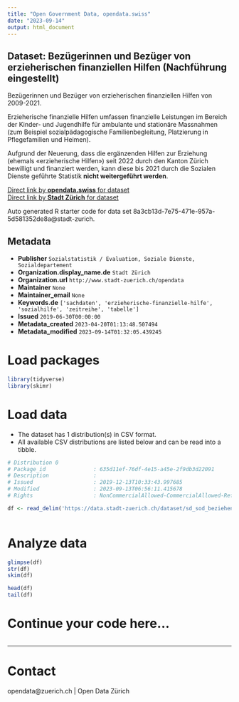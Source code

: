 ```yaml
---
title: "Open Government Data, opendata.swiss"
date: "2023-09-14"
output: html_document
---
```


## Dataset: Bezügerinnen und Bezüger von erzieherischen finanziellen Hilfen (Nachführung eingestellt)

Bezügerinnen und Bezüger von erzieherischen finanziellen Hilfen von 2009-2021. 

Erzieherische finanzielle Hilfen umfassen finanzielle Leistungen im Bereich der Kinder- und Jugendhilfe für ambulante und stationäre Massnahmen (zum Beispiel sozialpädagogische Familienbegleitung, Platzierung in Pflegefamilien und Heimen).

Aufgrund der Neuerung, dass die ergänzenden Hilfen zur Erziehung (ehemals «erzieherische Hilfen») seit 2022 durch den Kanton Zürich bewilligt und finanziert werden, kann diese bis 2021 durch die Sozialen Dienste geführte Statistik **nicht weitergeführt werden**.



[Direct link by **opendata.swiss** for dataset](https://opendata.swiss/de/dataset/bezugerinnen-und-bezuger-von-erzieherischen-finanziellen-hilfen1)<br>
[Direct link by **Stadt Zürich** for dataset](https://data.stadt-zuerich.ch/dataset/sd_sod_beziehende_erz_finanzielle_hilfe)

Auto generated R starter code for data set 8a3cb13d-7e75-471e-957a-5d581352de8a@stadt-zurich.

## Metadata

- **Publisher** `Sozialstatistik / Evaluation, Soziale Dienste, Sozialdepartement`
- **Organization.display_name.de** `Stadt Zürich`
- **Organization.url** `http://www.stadt-zuerich.ch/opendata`
- **Maintainer** `None`
- **Maintainer_email** `None`
- **Keywords.de** `['sachdaten', 'erzieherische-finanzielle-hilfe', 'sozialhilfe', 'zeitreihe', 'tabelle']`
- **Issued** `2019-06-30T00:00:00`
- **Metadata_created** `2023-04-20T01:13:48.507494`
- **Metadata_modified** `2023-09-14T01:32:05.439245`


# Load packages

```r

library(tidyverse)
library(skimr)

```

# Load data

-   The dataset has 1 distribution(s) in CSV format.
-   All available CSV distributions are listed below and can be read into a tibble.

```r

# Distribution 0
# Package_id               : 635d11ef-76df-4e15-a45e-2f9db3d22091
# Description              : 
# Issued                   : 2019-12-13T10:33:43.997685
# Modified                 : 2023-09-13T06:56:11.415678
# Rights                   : NonCommercialAllowed-CommercialAllowed-ReferenceNotRequired

df <- read_delim('https://data.stadt-zuerich.ch/dataset/sd_sod_beziehende_erz_finanzielle_hilfe/download/sd_sod_beziehende_erz_finanzielle_hilfe.csv')



```

# Analyze data

```r

glimpse(df)
str(df)
skim(df)

head(df)
tail(df)

```

# Continue your code here...

```r

```

------------------------------------------------------------------------

# Contact

opendata@zuerich.ch | Open Data Zürich
